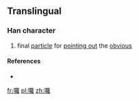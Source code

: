 ==Translingual==

===Han character===
{{Han char|rn=30|rad=口|as=25|sn=28|four=|canj=口竹田土 (RHWG)|ids=⿰[[口]][[籮]]}}

# {{context|Cantonese}} final [[particle]] for [[pointing out]] the [[obvious]]

====References====
* {{Han ref|kx=0216.131|hdz=10710.061|uh=56D6|ud=22230}}

[[fr:囖]]
[[pl:囖]]
[[zh:囖]]